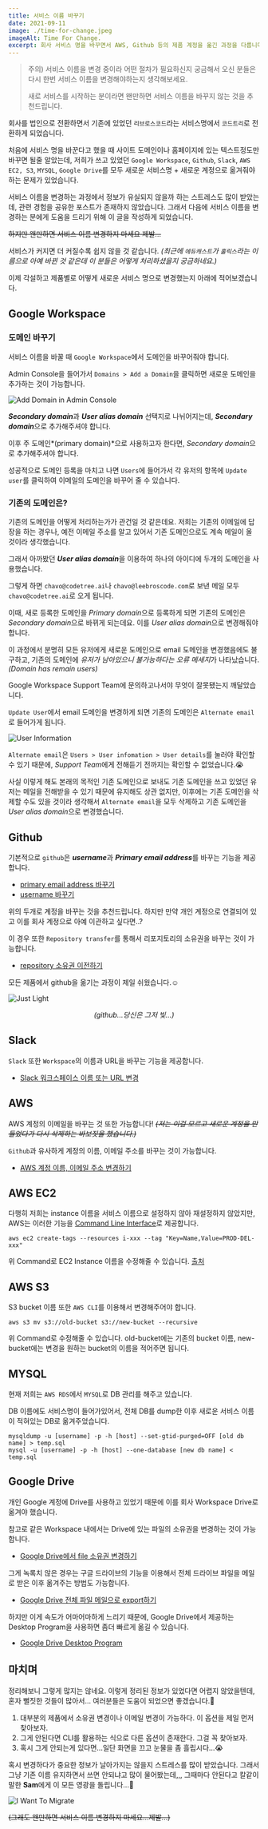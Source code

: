 ```yaml
---
title: 서비스 이름 바꾸기
date: 2021-09-11
image: ./time-for-change.jpeg
imageAlt: Time For Change.
excerpt: 회사 서비스 명을 바꾸면서 AWS, Github 등의 제품 계정을 옮긴 과정을 다룹니다.
---
```


> 주의) 서비스 이름을 변경 중이라 어떤 절차가 필요하신지 궁금해서 오신 분들은 다시 한번 서비스 이름을 변경해야하는지 생각해보세요.
>
> 새로 서비스를 시작하는 분이라면 왠만하면 서비스 이름을 바꾸지 않는 것을 추천드립니다.

회사를 법인으로 전환하면서 기존에 있었던 `리브로스코드`라는 서비스명에서 `코드트리`로 전환하게 되었습니다.

처음에 서비스 명을 바꾼다고 했을 때 사이트 도메인이나 홈페이지에 있는 텍스트정도만 바꾸면 될줄 알았는데,
저희가 쓰고 있었던 `Google Workspace`, `Github`, `Slack`, `AWS EC2, S3`, `MYSQL`, `Google Drive`를
모두 새로운 서비스명 + 새로운 계정으로 옮겨줘야하는 문제가 있었습니다.

서비스 이름을 변경하는 과정에서 정보가 유실되지 않을까 하는 스트레스도 많이 받았는데,
관련 경험을 공유한 포스트가 존재하지 않았습니다.
그래서 다음에 서비스 이름을 변경하는 분에게 도움을 드리기 위해 이 글을 작성하게 되었습니다.

~~하지만 왠만하면 서비스 이름 변경하지 마세요 제발...~~

서비스가 커지면 더 커질수록 쉽지 않을 것 같습니다.
*(최근에 `에듀캐스트`가 `홀릭스`라는 이름으로 아예 바뀐 것 같은데 이 분들은 어떻게 처리하셨을지 궁금하네요.)*

이제 각설하고 제품별로 어떻게 새로운 서비스 명으로 변경했는지 아래에 적어보겠습니다.

## Google Workspace

### 도메인 바꾸기

서비스 이름을 바꿀 때 `Google Workspace`에서 도메인을 바꾸어줘야 합니다.

Admin Console을 들어가서 `Domains > Add a Domain`을 클릭하면 새로운 도메인을 추가하는 것이 가능합니다.

![Add Domain in Admin Console](./add-domain-in-admin-console.png)

***Secondary domain***과 ***User alias domain*** 선택지로 나뉘어지는데,
***Secondary domain***으로 추가해주셔야 합니다.

이후 주 도메인*(primary domain)*으로 사용하고자 한다면,
*Secondary domain*으로 추가해주셔야 합니다.

성공적으로 도메인 등록을 마치고 나면 `Users`에 들어가서 각 유저의 항목에
`Update user`를 클릭하여 이메일의 도메인을 바꾸어 줄 수 있습니다.

### 기존의 도메인은?

기존의 도메인을 어떻게 처리하는가가 관건일 것 같은데요. 저희는 기존의 이메일에 답장을 하는 경우나,
예전 이메일 주소를 알고 있어서 기존 도메인으로도 계속 메일이 올 것이라 생각했습니다.

그래서 아까봤던 ***User alias domain***을 이용하여 하나의 아이디에 두개의 도메인을 사용했습니다.

그렇게 하면 `chavo@codetree.ai`나 `chavo@leebroscode.com`로 보낸 메일 모두 `chavo@codetree.ai`로 오게 됩니다.

이때, 새로 등록한 도메인을 *Primary domain*으로 등록하게 되면 기존의 도메인은 *Secondary domain*으로
바뀌게 되는데요. 이를 *User alias domain*으로 변경해줘야 합니다.

이 과정에서 분명히 모든 유저에게 새로운 도메인으로 email 도메인을 변경했음에도 불구하고, 기존의 도메인에 *유저가 남아있으니
불가능하다는 오류 메세지*가 나타났습니다.*(Domain has remain users)*

Google Workspace Support Team에 문의하고나서야 무엇이 잘못됐는지 깨달았습니다.

`Update User`에서 email 도메인을 변경하게 되면 기존의 도메인은 `Alternate email`로 들어가게 됩니다.

![User Information](./user-information.png)

`Alternate email`은 `Users > User infomation > User details`를 눌러야 확인할 수 있기 때문에,
*Support Team*에게 전해듣기 전까지는 확인할 수 없었습니다.😭

사실 이렇게 해도 본래의 목적인 기존 도메인으로 보내도 기존 도메인을 쓰고 있었던 유저는 메일을 전해받을 수 있기 때문에
유지해도 상관 없지만, 이후에는 기존 도메인을 삭제할 수도 있을 것이라 생각해서 `Alternate email`을 모두 삭제하고
기존 도메인을 *User alias domain*으로 변경했습니다.

## Github

기본적으로 `github`은 ***username***과 ***Primary email address***를 바꾸는 기능을 제공합니다.

* [primary email address 바꾸기](https://docs.github.com/en/account-and-profile/setting-up-and-managing-your-github-user-account/managing-email-preferences/changing-your-primary-email-address)
* [username 바꾸기](https://docs.github.com/en/account-and-profile/setting-up-and-managing-your-github-user-account/managing-user-account-settings/changing-your-github-username)

위의 두개로 계정을 바꾸는 것을 추천드립니다. 하지만 만약 개인 계정으로 연결되어 있고 이를 회사 계정으로 아예 이관하고 싶다면..?

이 경우 또한 `Repository transfer`를 통해서 리포지토리의 소유권을 바꾸는 것이 가능합니다.
* [repository 소유권 이전하기](https://docs.github.com/en/repositories/creating-and-managing-repositories/transferring-a-repository)

모든 제품에서 github을 옮기는 과정이 제일 쉬웠습니다.☺️

![Just Light](./just-light.jpeg)

<p style="text-align: center;">
    <em>(github...당신은 그저 빛...)</em>
</p>

## Slack

`Slack` 또한 `Workspace`의 이름과 URL을 바꾸는 기능을 제공합니다.

* [Slack 워크스페이스 이름 또는 URL 변경](https://slack.com/help/articles/201663443-Change-your-workspace-or-org-name-and-URL)

## AWS

AWS 계정의 이메일을 바꾸는 것 또한 가능합니다!
*~~(저는 이걸 모르고 새로운 계정을 만들었다가 다시 삭제하는 바보짓을 했습니다.)~~*

`Github`과 유사하게 계정의 이름, 이메일 주소를 바꾸는 것이 가능합니다.

* [AWS 계정 이름, 이메일 주소 변경하기](https://docs.aws.amazon.com/awsaccountbilling/latest/aboutv2/manage-account-payment.html#manage-account-payment-edit-user-name)

## AWS EC2

다행히 저희는 instance 이름을 서비스 이름으로 설정하지 않아 재설정하지 않았지만,
AWS는 이러한 기능을 [Command Line Interface](https://aws.amazon.com/cli/)로 제공합니다.

```
aws ec2 create-tags --resources i-xxx --tag "Key=Name,Value=PROD-DEL-xxx"
```

위 Command로 EC2 Instance 이름을 수정해줄 수 있습니다.
[출처](https://stackoverflow.com/questions/35772757/how-to-rename-ec2-instance-name)

## AWS S3

S3 bucket 이름 또한 `AWS CLI`를 이용해서 변경해주어야 합니다.

```
aws s3 mv s3://old-bucket s3://new-bucket --recursive
```

위 Command로 수정해줄 수 있습니다. old-bucket에는 기존의 bucket 이름,
new-bucket에는 변경을 원하는 bucket의 이름을 적어주면 됩니다.

## MYSQL

현재 저희는 `AWS RDS`에서 `MYSQL`로 DB 관리를 해주고 있습니다.

DB 이름에도 서비스명이 들어가있어서, 전체 DB를 dump한 이후 새로운 서비스 이름이 적혀있는 DB로
옮겨주었습니다.

```
mysqldump -u [username] -p -h [host] --set-gtid-purged=OFF [old db name] > temp.sql
mysql -u [username] -p -h [host] --one-database [new db name] < temp.sql
```

## Google Drive

개인 Google 계정에 Drive를 사용하고 있었기 때문에 이를 회사 Workspace Drive로 옮겨야 했습니다.

참고로 같은 Workspace 내에서는 Drive에 있는 파일의 소유권을 변경하는 것이 가능합니다.

* [Google Drive에서 file 소유권 변경하기](https://support.google.com/drive/answer/2494892)

그게 녹록치 않은 경우는 구글 드라이브의 기능을 이용해서 전체 드라이브 파일을 메일로 받은 이후 옮겨주는 방법도 가능합니다.

* [Google Drive 전체 파일 메일으로 export하기](https://dailymalay.tistory.com/72)

하지만 이게 속도가 어마어마하게 느리기 때문에, Google Drive에서 제공하는 Desktop Program을 사용하면 좀더 빠르게 옮길 수 있습니다.

* [Google Drive Desktop Program](https://www.google.com/drive/download/)

## 마치며

정리해보니 그렇게 많지는 않네요. 이렇게 정리된 정보가 있었다면 어렵지 않았을텐데, 혼자 뻘짓한 것들이 많아서...
여러분들은 도움이 되었으면 좋겠습니다.🙌

1. 대부분의 제품에서 소유권 변경이나 이메일 변경이 가능하다. 이 옵션을 제일 먼저 찾아보자.
2. 그게 안된다면 CLI를 활용하는 식으로 다른 옵션이 존재한다. 그걸 꼭 찾아보자.
3. 혹시 그게 안되는게 있다면...일단 화면을 끄고 눈물을 좀 흘립시다...😭

혹시 변경하다가 중요한 정보가 날아가지는 않을지 스트레스를 많이 받았습니다. 그래서
그냥 기존 이름 유지하면서 쓰면 안되냐고 많이 물어봤는데,,, 그때마다 안된다고 칼같이
말한 **Sam**에게 이 모든 영광을 돌립니다...🤗

![I Want To Migrate](./i-want-to-migrate.jpeg)

~~(그래도 왠만하면 서비스 이름 변경하지 마세요...제발...)~~
